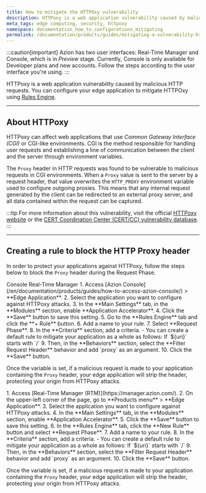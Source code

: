 ```yaml
---
title: How to mitigate the HTTPOxy vulnerability
description: HTTPoxy is a web application vulnerability caused by malicious HTTP requests. Learn how to protect your application from attacks using Azion Rules Engine.
meta_tags: edge computing, security, httpoxy
namespace: documentation_how_to_configurations_mitigating
permalink: /documentation/products/guides/mitigating-a-vulnerability-httpoxy/
---
```



:::caution[important]
Azion has two user interfaces: Real-Time Manager and Console, which is in *Preview* stage. Currently, Console is only available for Developer plans and new accounts. Follow the steps according to the user interface you're using.
:::

HTTPoxy is a web application vulnerability caused by malicious HTTP requests. You can configure your edge application to mitigate HTTPOxy using [Rules Engine](/en/documentation/products/build/edge-application/rules-engine/).

---

## About HTTPoxy

HTTPoxy can affect web applications that use *Common Gateway Interface (CGI)* or CGI-like environments. CGI is the method responsible for handling user requests and establishing a line of communication between the client and the server through environment variables.

The `Proxy` header in HTTP requests was found to be vulnerable to malicious requests in CGI environments. When a `Proxy` value is sent to the server by a request header, that value overwrites the `HTTP_PROXY` environment variable used to configure outgoing proxies. This means that any internal request generated by the client can be redirected to an external proxy server, and all data contained within the request can be captured.

:::tip
For more information about this vulnerability, visit the official [HTTPoxy website](https://httpoxy.org/) or the [CERT Coordination Center (CERT/CC) vulnerability database](https://www.kb.cert.org/vuls/id/797896).
:::

---

## Creating a rule to block the HTTP Proxy header

In order to protect your applications against HTTPoxy, follow the steps below to block the `Proxy` header during the Request Phase.

<Tabs client:visible>
    <Fragment slot="tab.console">Console</Fragment>
    <Fragment slot="tab.rtm">Real-Time Manager</Fragment>

<Fragment slot="panel.console">
1. Access [Azion Console](/en/documentation/products/guides/how-to-access-azion-console/) > **Edge Application**.
2. Select the application you want to configure against HTTPoxy attacks.
3. In the **Main Settings** tab, in the **Modules** section, enable **Application Accelerator**.
4. Click the **Save** button to save this setting.
5. Go to the **Rules Engine** tab and click the **+ Rule** button.
6. Add a name to your rule.
7. Select **Request Phase**.
8. In the **Criteria** section, add a criteria.
    - You can create a default rule to mitigate your application as a whole as follows: If `${uri}` starts with `/`
9. Then, in the **Behaviors** section, select the **Filter Request Header** behavior and add `proxy` as an argument.
10. Click the **Save** button.

Once the variable is set, if a malicious request is made to your application containing the `Proxy` header, your edge application will strip the header, protecting your origin from HTTPoxy attacks.
</Fragment>

<Fragment slot="panel.rtm">
1. Access [Real-Time Manager (RTM)](https://manager.azion.com/).
2. On the upper-left corner of the page, go to **Products menu** > **Edge Application**.
3. Select the application you want to configure against HTTPoxy attacks.
4. In the **Main Settings** tab, in the **Modules** section, enable **Application Accelerator**.
5. Click the **Save** button to save this setting.
6. In the **Rules Engine** tab, click the **New Rule** button and select **Request Phase**.
7. Add a name to your rule.
8. In the **Criteria** section, add a criteria.
    - You can create a default rule to mitigate your application as a whole as follows: If `${uri}` starts with `/`
9. Then, in the **Behaviors** section, select the **Filter Request Header** behavior and add `proxy` as an argument.
10. Click the **Save** button.

Once the variable is set, if a malicious request is made to your application containing the `Proxy` header, your edge application will strip the header, protecting your origin from HTTPoxy attacks.
</Fragment>

</Tabs>


